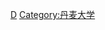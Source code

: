 {{Catnav|頁面分類|人类社会|人物|校友|大學校友}}
{{Catnav|頁面分類|人物|校友|大學校友}}
{{Commonscat|Alumni by university or college in Denmark}}

[[Category:歐洲大學校友|D]]
[[Category:丹麦大学|Category:丹麦大学]]